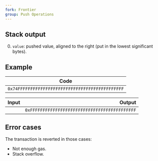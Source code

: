```yaml
---
fork: Frontier
group: Push Operations
---
```


## Stack output

0. `value`: pushed value, aligned to the right (put in the lowest significant bytes).

## Example

| Code |
|------|
| `0x74FFFFFFFFFFFFFFFFFFFFFFFFFFFFFFFFFFFFFFFFFF` |

| Input | Output |
|------:|-------:|
| | `0xFFFFFFFFFFFFFFFFFFFFFFFFFFFFFFFFFFFFFFFFFF` |

## Error cases

The transaction is reverted in those cases:
- Not enough gas.
- Stack overflow.
